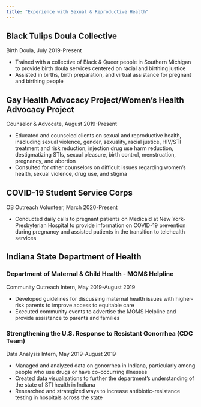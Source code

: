 ```yaml
---
title: "Experience with Sexual & Reproductive Health"
---
```


## Black Tulips Doula Collective
Birth Doula, July 2019-Present

* Trained with a collective of Black & Queer people in Southern Michigan to provide birth doula services centered on racial and birthing justice
* Assisted in births, birth preparation, and virtual assistance for pregnant and birthing people

## Gay Health Advocacy Project/Women's Health Advocacy Project
Counselor & Advocate, August 2019-Present

* Educated and counseled clients on sexual and reproductive health, inscluding sexual violence, gender, sexuality, racial justice, HIV/STI treatment and risk reduction, injection drug use harm reduction, destigmatizing STIs, sexual pleasure, birth control, menstruation, pregnancy, and abortion
* Consulted for other counselors on difficult issues regarding women's health, sexual violence, drug use, and stigma

## COVID-19 Student Service Corps
OB Outreach Volunteer, March 2020-Present

* Conducted daily calls to pregnant patients on Medicaid at New York-Presbyterian Hospital to provide information on COVID-19 prevention during pregnancy and assisted patients in the transition to telehealth services

## Indiana State Department of Health 
### Department of Maternal & Child Health - MOMS Helpline
Community Outreach Intern, May 2019-August 2019

* Developed guidelines for discussing maternal health issues with higher-risk parents to improve access to equitable care
* Executed community events to advertise the MOMS Helpline and provide assistance to parents and families

### Strengthening the U.S. Response to Resistant Gonorrhea (CDC Team)
Data Analysis Intern, May 2019-August 2019

* Managed and analyzed data on gonorrhea in Indiana, particularly among people who use drugs or have co-occurring illnesses
* Created data visualizations to further the department's understanding of the state of STI health in Indiana
* Researched and strategized ways to increase antibiotic-resistance testing in hospitals across the state